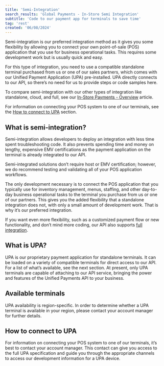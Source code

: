 ```yaml
---
title: 'Semi-Integration'
search_results: 'Global Payments - In-Store Semi Integration'
subtitle: 'Code to our payment app for terminals to save time'
tag: 'rest'
created: '06/08/2024'
---
```

Semi-integration is our preferred integration method as it gives you some flexibility by allowing you to connect your own point-of-sale (POS) application that you use for business operational tasks. This requires some development work but is usually quick and easy.

For this type of integration, you need to use a compatible standalone terminal purchased from us or one of our sales partners, which comes with our Unified Payment Application (UPA) pre-installed. UPA directly connects to our API, so there’s no need for us to provide steps or code samples here.

To compare semi-integration with our other types of integration like standalone, cloud, and full, see our [In-Store Payments - Overview](/docs/payments/in-store/overview) article.

For information on connecting your POS system to one of our terminals, see the [How to connect to UPA](#how-to-connect-to-upa) section.
 
## What is semi-integration?
Semi-integration allows developers to deploy an integration with less time spent troubleshooting code. It also prevents spending time and money on lengthy, expensive <Tooltip content="Mandate required by Europay, MasterCard, and Visa (EMV) for payment acceptance systems.">EMV</Tooltip> certifications as the payment application on the terminal is already integrated to our API.

<Infobox>
Semi-integrated solutions don’t require host or EMV certification; however, we do recommend testing and validating all of your POS application workflows.
</Infobox>
 
The only development necessary is to connect the POS application that you typically use for inventory management, menus, staffing, and other day-to-day business operational tasks to the terminal you purchase from us or one of our partners. This gives you the added flexibility that a standalone integration does not, with only a small amount of development work. That is why it’s our preferred integration.

If you want even more flexibility, such as a customized payment flow or new functionality, and don’t mind more coding, our API also supports [full integration](/docs/payments/in-store/full-integration).
 
## What is UPA?
UPA is our proprietary payment application for standalone terminals. It can be loaded on a variety of compatible terminals for direct access to our API. For a list of what’s available, see the next section. At present, only UPA terminals are capable of attaching to our API service, bringing the power and features of the Unified Payments API to your business.

## Available terminals

<Infobox>UPA availability is region-specific. In order to determine whether a UPA terminal is available in your region, please contact your account manager for further details.</Infobox>

## How to connect to UPA
For information on connecting your POS system to one of our terminals, it’s best to contact your account manager. This contact can give you access to the full UPA specification and guide you through the appropriate channels to access our development information for a UPA device.
